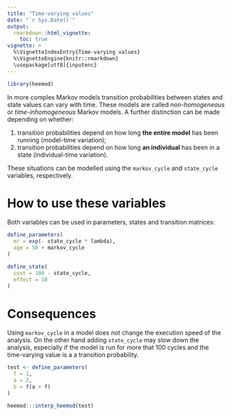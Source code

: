```yaml
---
title: "Time-varying values"
date: "`r Sys.Date()`"
output:
  rmarkdown::html_vignette:
    toc: true
vignette: >
  %\VignetteIndexEntry{Time-varying values}
  %\VignetteEngine{knitr::rmarkdown}
  \usepackage[utf8]{inputenc}
---
```


```r
library(heemod)
```

In more complex Markov models transition probabilities between states and state values can vary with time. These models are called *non-homogeneous* or *time-inhomogeneous* Markov models. A further distinction can be made depending on whether:

  1. transition probabilities depend on how long __the entire model__ has been running (model-time variation);
  2. transition probabilities depend on how long __an individual__ has been in a state (individual-time variation).
  
These situations can be modelled using the `markov_cycle` and `state_cycle` variables, respectively.

# How to use these variables

Both variables can be used in parameters, states and transition matrices:

```r
define_parameters(
  mr = exp(- state_cycle * lambda),
  age = 50 + markov_cycle
)

define_state(
  cost = 100 - state_cycle,
  effect = 10
)
```

# Consequences

Using `markov_cycle` in a model does not change the execution speed of the analysis. On the other hand adding `state_cycle` may slow down the analysis, especially if the model is run for  more that 100 cycles and the time-varying value is a a transition probability.
```r
test <- define_parameters(
  f = 1,
  a = 2,
  b = f(a + f)
)

heemod:::interp_heemod(test)
```

